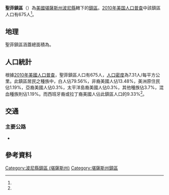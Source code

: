 {{noteTA
|G1=USState
}}
{{Infobox settlement
|official_name = 聖菲鎮區
|native_name = Santa Fe Township
|settlement_type = 鎮區
|pushpin_map=USA Kansas
|coordinates_display = inline,title
|coordinates_region = US-KS
|subdivision_type = [[世界政區索引|國家]]
|subdivision_name = [[美国|美国]]
|subdivision_type1 = [[美國行政區劃|州]]
|subdivision_name1 = [[堪薩斯州|堪薩斯州]]
|subdivision_type2 = [[堪薩斯州行政區劃|縣]]
|subdivision_name2 = [[波尼縣_(堪薩斯州)|波尼縣]]
|area_total_km2 = 92.28
|area_land_km2 = 92.28
|area_water_km2 = 0
|area_total_sq_mi =
|area_land_sq_mi =
|area_water_sq_mi =
|area_water_percent = 0
|population_as_of = [[2010年美国人口普查|2010]]
|population_footnotes = <ref name="Census 2010">{{cite web| url=http://factfinder2.census.gov| title=Race, Hispanic or Latino, Age, and Housing Occupancy: 2010 Census Redistricting Data, Santa Fe township, Pawnee County, Kansas| publisher=U.S. Census Bureau, American FactFinder 2| accessdate=2016-09-10| archive-date=2013-09-11| archive-url=https://web.archive.org/web/20130911234518/http://factfinder2.census.gov/| dead-url=no}}</ref>
|population_total = 675
|population_density_km2 = auto
|elevation_footnotes = 
|elevation_m = 619
|elevation_ft = 
|latd = 38
|latm = 07
|lats = 50
|latNS = N
|longd = 99
|longm = 11
|longs = 11
|longEW = W
|postal_code_type =
|postal_code = 
|blank_name = [[聯邦資料處理標準|FIPS代碼]]
|blank_info = 20-63025
|blank1_name = [[地名信息系统|GNIS編號]] 
|blank1_info = [http://geonames.usgs.gov/pls/gnispublic/f?p=gnispq:3:::NO::P3_FID:0475849 0475849]
|website = 
|footnotes = 
}}

'''聖菲鎮區'''（{{lang-en|'''Santa Fe Township'''}}）為[[美國|美國]][[堪薩斯州|堪薩斯州]][[波尼縣_(堪薩斯州)|波尼縣]]轄下的[[行政鎮區|鎮區]]。[[2010年美国人口普查|2010年美国人口普查]]中該鎮區人口有675人<ref name="Census 2010"/>。

==地理==
聖菲鎮區涵蓋總面積為{{convert|92.28|km2|sqmi}}。

==人口統計==
根據[[2010年美國人口普查|2010年美國人口普查]]，聖菲鎮區人口有675人，[[人口密度|人口密度]]為7.31人/每平方公里。此鎮區居民之種族中，白人佔79.56%，非裔美國人佔13.48%，美洲原住民佔1.19%，亞裔美國人佔0.3%，太平洋島裔美國人佔0.3%，其他種族佔3.7%，混血種族則佔1.19%。而西班牙裔或拉丁裔美國人佔此鎮區人口的9.33%<ref name="Census 2010"/>。

==交通==
===主要公路===
*{{Jct|country=USA|US|56}}

==參考資料==
{{reflist}}

{{波尼縣 (堪薩斯州)}}

{{DEFAULTSORT:Santa Fe}}
[[Category:波尼縣鎮區_(堪薩斯州)|Category:波尼縣鎮區 (堪薩斯州)]]
[[Category:堪薩斯州鎮區|Category:堪薩斯州鎮區]]

{{PawneeCountyKS-geo-stub}}